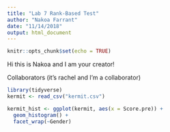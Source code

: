 ```yaml
---
title: "Lab 7 Rank-Based Test"
author: "Nakoa Farrant"
date: "11/14/2018"
output: html_document
---
```


```r
knitr::opts_chunk$set(echo = TRUE)
```

Hi this is Nakoa and I am your creator!

Collaborators (it's rachel and I'm a collaborator)

```r

library(tidyverse)
kermit <- read_csv("kermit.csv")

kermit_hist <- ggplot(kermit, aes(x = Score.pre)) +
  geom_histogram() +
  facet_wrap(~Gender)

```

